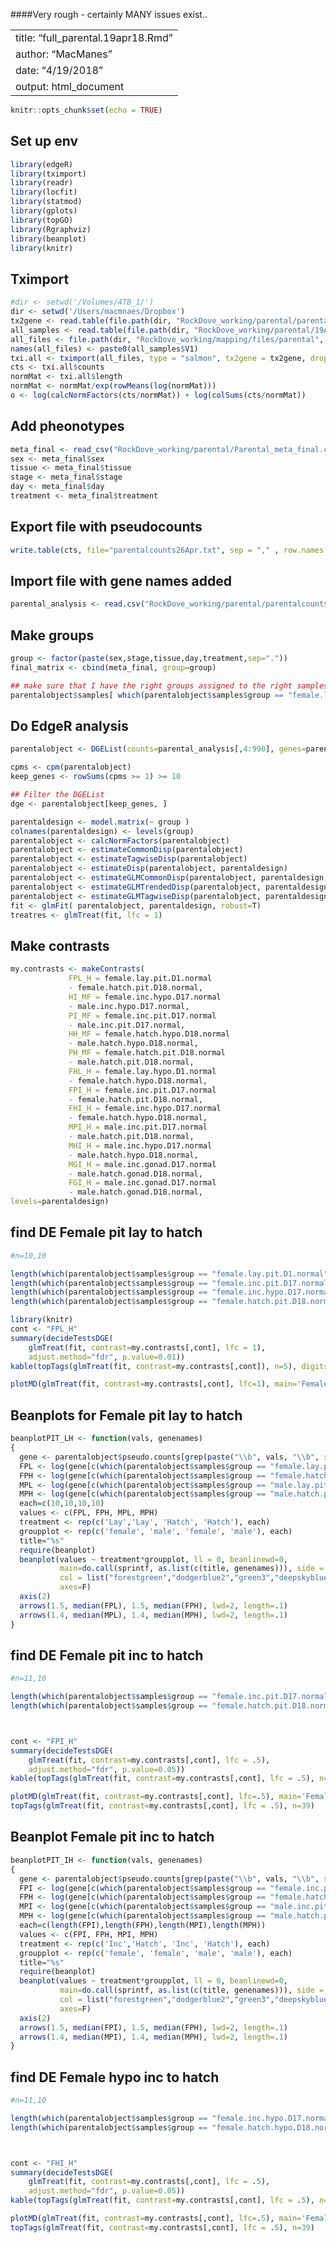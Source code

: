 ####Very rough - certainly MANY issues exist.. 

---
title: "full_parental.19apr18.Rmd"
author: "MacManes"
date: "4/19/2018"
output: html_document
---

```r
knitr::opts_chunk$set(echo = TRUE)
```

## Set up env


```r
library(edgeR)
library(tximport)
library(readr)
library(locfit)
library(statmod)
library(gplots)
library(topGO)
library(Rgraphviz)
library(beanplot)
library(knitr)
```

## Tximport
```r
#dir <- setwd('/Volumes/4TB_1/')
dir <- setwd('/Users/macmnaes/Dropbox')
tx2gene <- read.table(file.path(dir, "RockDove_working/parental/parental1.tximport"), header=T)
all_samples <- read.table(file.path(dir, "RockDove_working/parental/19Apr18.list"), header=F)
all_files <- file.path(dir, "RockDove_working/mapping/files/parental", all_samples$V1, "quant.sf")
names(all_files) <- paste0(all_samples$V1)
txi.all <- tximport(all_files, type = "salmon", tx2gene = tx2gene, dropInfReps=TRUE)
cts <- txi.all$counts
normMat <- txi.all$length
normMat <- normMat/exp(rowMeans(log(normMat)))
o <- log(calcNormFactors(cts/normMat)) + log(colSums(cts/normMat))

```
## Add pheonotypes

```r

meta_final <- read_csv("RockDove_working/parental/Parental_meta_final.csv")
sex <- meta_final$sex
tissue <- meta_final$tissue
stage <- meta_final$stage
day <- meta_final$day
treatment <- meta_final$treatment

```

## Export file with pseudocounts
```r
write.table(cts, file="parentalcounts26Apr.txt", sep = "," , row.names = TRUE)
```

## Import file with gene names added
```r
parental_analysis <- read.csv("RockDove_working/parental/parentalcounts28Apr.txt", row.names="Name")
```

## Make groups
```r
group <- factor(paste(sex,stage,tissue,day,treatment,sep="."))
final_matrix <- cbind(meta_final, group=group)

## make sure that I have the right groups assigned to the right samples
parentalobject$samples[ which(parentalobject$samples$group == "female.lay.pit.D1.normal"), ]

```

## Do EdgeR analysis

```r
parentalobject <- DGEList(counts=parental_analysis[,4:990], genes=parental_analysis[,1:3], group=final_matrix$group)

cpms <- cpm(parentalobject)
keep_genes <- rowSums(cpms >= 1) >= 10

## Filter the DGEList
dge <- parentalobject[keep_genes, ]

parentaldesign <- model.matrix(~ group )
colnames(parentaldesign) <- levels(group)
parentalobject <- calcNormFactors(parentalobject)
parentalobject <- estimateCommonDisp(parentalobject)
parentalobject <- estimateTagwiseDisp(parentalobject)
parentalobject <- estimateDisp(parentalobject, parentaldesign)
parentalobject <- estimateGLMCommonDisp(parentalobject, parentaldesign, verbose=TRUE)
parentalobject <- estimateGLMTrendedDisp(parentalobject, parentaldesign)
parentalobject <- estimateGLMTagwiseDisp(parentalobject, parentaldesign)
fit <- glmFit( parentalobject, parentaldesign, robust=T)
treatres <- glmTreat(fit, lfc = 1)
```

## Make contrasts

```r
my.contrasts <- makeContrasts(
	         FPL_H = female.lay.pit.D1.normal
	         - female.hatch.pit.D18.normal,
	         HI_MF = female.inc.hypo.D17.normal
	         - male.inc.hypo.D17.normal,
	         PI_MF = female.inc.pit.D17.normal
	         - male.inc.pit.D17.normal,	         
	         HH_MF = female.hatch.hypo.D18.normal
	         - male.hatch.hypo.D18.normal,
	         PH_MF = female.hatch.pit.D18.normal
	         - male.hatch.pit.D18.normal,		         
	         FHL_H = female.lay.hypo.D1.normal
	         - female.hatch.hypo.D18.normal,
	         FPI_H = female.inc.pit.D17.normal
	         - female.hatch.pit.D18.normal,
	         FHI_H = female.inc.hypo.D17.normal
	         - female.hatch.hypo.D18.normal,
	         MPI_H = male.inc.pit.D17.normal
	         - male.hatch.pit.D18.normal,
	         MHI_H = male.inc.hypo.D17.normal
	         - male.hatch.hypo.D18.normal,
	         MGI_H = male.inc.gonad.D17.normal
	         - male.hatch.gonad.D18.normal,
	         FGI_H = male.inc.gonad.D17.normal
	         - male.hatch.gonad.D18.normal,
levels=parentaldesign)
```


## find DE Female pit lay to hatch

```r

#n=10,10  

length(which(parentalobject$samples$group == "female.lay.pit.D1.normal"))
length(which(parentalobject$samples$group == "female.inc.pit.D17.normal"))
length(which(parentalobject$samples$group == "female.inc.hypo.D17.normal"))
length(which(parentalobject$samples$group == "female.hatch.pit.D18.normal"))

library(knitr)
cont <- "FPL_H"
summary(decideTestsDGE(
	glmTreat(fit, contrast=my.contrasts[,cont], lfc = 1), 
	adjust.method="fdr", p.value=0.01))
kable(topTags(glmTreat(fit, contrast=my.contrasts[,cont]), n=5), digits=2, lfc = 1)

plotMD(glmTreat(fit, contrast=my.contrasts[,cont], lfc=1), main='Female pit hatch to lay', frame.plot=F)
```

## Beanplots for Female pit lay to hatch

```r
beanplotPIT_LH <- function(vals, genenames)
{
  gene <- parentalobject$pseudo.counts[grep(paste("\\b", vals, "\\b", sep=""), parentalobject$genes$entrezid), ]
  FPL <- log(gene[c(which(parentalobject$samples$group == "female.lay.pit.D1.normal"))]+1)
  FPH <- log(gene[c(which(parentalobject$samples$group == "female.hatch.pit.D18.normal"))]+1)
  MPL <- log(gene[c(which(parentalobject$samples$group == "male.lay.pit.D1.normal"))]+1)
  MPH <- log(gene[c(which(parentalobject$samples$group == "male.hatch.pit.D18.normal"))]+1)
  each=c(10,10,10,10)
  values <- c(FPL, FPH, MPL, MPH)
  treatment <- rep(c('Lay','Lay', 'Hatch', 'Hatch'), each)
  groupplot <- rep(c('female', 'male', 'female', 'male'), each)
  title="%s"
  require(beanplot)
  beanplot(values ~ treatment*groupplot, ll = 0, beanlinewd=0,
           main=do.call(sprintf, as.list(c(title, genenames))), side = "both", xlab="", ylab='logTPM',
           col = list("forestgreen","dodgerblue2","green3","deepskyblue"),
           axes=F)
  axis(2)
  arrows(1.5, median(FPL), 1.5, median(FPH), lwd=2, length=.1)
  arrows(1.4, median(MPL), 1.4, median(MPH), lwd=2, length=.1)
}
```

## find DE Female pit inc to hatch
```r

#n=11,10  

length(which(parentalobject$samples$group == "female.inc.pit.D17.normal"))
length(which(parentalobject$samples$group == "female.hatch.pit.D18.normal"))



cont <- "FPI_H"
summary(decideTestsDGE(
	glmTreat(fit, contrast=my.contrasts[,cont], lfc = .5), 
	adjust.method="fdr", p.value=0.05))
kable(topTags(glmTreat(fit, contrast=my.contrasts[,cont], lfc = .5), n=39), digits=2)

plotMD(glmTreat(fit, contrast=my.contrasts[,cont], lfc=.5), main='Female pit inc to hatch', frame.plot=F)
topTags(glmTreat(fit, contrast=my.contrasts[,cont], lfc = .5), n=39)
```

## Beanplot Female pit inc to hatch
```r
beanplotPIT_IH <- function(vals, genenames)
{
  gene <- parentalobject$pseudo.counts[grep(paste("\\b", vals, "\\b", sep=""), parentalobject$genes$entrezid), ]
  FPI <- log(gene[c(which(parentalobject$samples$group == "female.inc.pit.D17.normal"))]+1)
  FPH <- log(gene[c(which(parentalobject$samples$group == "female.hatch.pit.D18.normal"))]+1)
  MPI <- log(gene[c(which(parentalobject$samples$group == "male.inc.pit.D17.normal"))]+1)
  MPH <- log(gene[c(which(parentalobject$samples$group == "male.hatch.pit.D18.normal"))]+1)
  each=c(length(FPI),length(FPH),length(MPI),length(MPH))
  values <- c(FPI, FPH, MPI, MPH)
  treatment <- rep(c('Inc','Hatch', 'Inc', 'Hatch'), each)
  groupplot <- rep(c('female', 'female', 'male', 'male'), each)
  title="%s"
  require(beanplot)
  beanplot(values ~ treatment*groupplot, ll = 0, beanlinewd=0,
           main=do.call(sprintf, as.list(c(title, genenames))), side = "both", xlab="", ylab='logTPM',
           col = list("forestgreen","dodgerblue2","green3","deepskyblue"),
           axes=F)
  axis(2)
  arrows(1.5, median(FPI), 1.5, median(FPH), lwd=2, length=.1)
  arrows(1.4, median(MPI), 1.4, median(MPH), lwd=2, length=.1)
}
```



## find DE Female hypo inc to hatch
```r

#n=11,10  

length(which(parentalobject$samples$group == "female.inc.hypo.D17.normal"))
length(which(parentalobject$samples$group == "female.hatch.hypo.D18.normal"))



cont <- "FHI_H"
summary(decideTestsDGE(
	glmTreat(fit, contrast=my.contrasts[,cont], lfc = .5), 
	adjust.method="fdr", p.value=0.05))
kable(topTags(glmTreat(fit, contrast=my.contrasts[,cont], lfc = .5), n=39), digits=2)

plotMD(glmTreat(fit, contrast=my.contrasts[,cont], lfc=.5), main='Female hypo inc to hatch', frame.plot=F)
topTags(glmTreat(fit, contrast=my.contrasts[,cont], lfc = .5), n=39)
```
